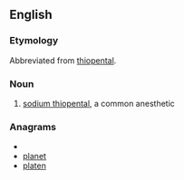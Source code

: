 ==English==

===Etymology===

Abbreviated from [[thiopental]].

===Noun===
{{en-noun|-}}

# {{medicine}} [[w:sodium thiopental|sodium thiopental]], a common anesthetic

===Anagrams===
* {{alphagram|aelnpt}}
* [[planet#English|planet]]
* [[platen#English|platen]]